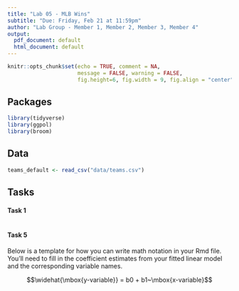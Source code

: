 ```yaml
---
title: "Lab 05 - MLB Wins"
subtitle: "Due: Friday, Feb 21 at 11:59pm"
author: "Lab Group - Member 1, Member 2, Member 3, Member 4"
output:
  pdf_document: default
  html_document: default
---
```


```r
knitr::opts_chunk$set(echo = TRUE, comment = NA, 
                      message = FALSE, warning = FALSE,
                      fig.height=6, fig.width = 9, fig.align = "center")
```

## Packages

```r
library(tidyverse)
library(ggpol)
library(broom)
```

## Data

```r
teams_default <- read_csv("data/teams.csv")
```

## Tasks

#### Task 1

```r

```








#### Task 5

Below is a template for how you can write math notation in your Rmd file.
You'll need to fill in the coefficient estimates from your fitted linear
model and the corresponding variable names.

$$\widehat{\mbox{y-variable}} = b0 + b1~\mbox{x-variable}$$
